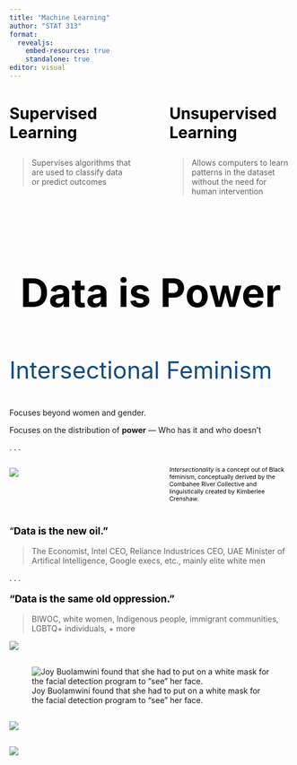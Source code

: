 ```yaml
---
title: "Machine Learning"
author: "STAT 313"
format: 
  revealjs:
    embed-resources: true
    standalone: true
editor: visual
---
```


::: columns
::: {.column width="45%"}
::: {style="font-size: 2em; color: #000000;"}
**Supervised Learning**
:::

> Supervises algorithms that are used to classify data or predict outcomes
:::

::: {.column width="5%"}
:::

::: {.column width="45%"}
::: {style="font-size: 2em; color: #000000;"}
**Unsupervised Learning**
:::

> Allows computers to learn patterns in the dataset without the need for human intervention
:::
:::

##  {background-color="#B6CADA"}

</br>

<center>

::: {style="font-size: 5em; color: #000000;"}
**Data is Power**
:::

</center>

## 

::: {style="font-size: 3em; color: #0F4C81;"}
Intersectional Feminism
:::

Focuses beyond women and gender.

Focuses on the distribution of **power** --- Who has it and who doesn't

. . .

::: columns
::: {.column width="45%"}
![](images/combahee_crenshaw_lorde.jpg)
:::

::: {.column width="5%"}
:::

::: {.column width="45%"}
::: {style="font-size: 0.75em; color: #000000;"}
*Intersectionality* is a concept out of Black feminism, conceptually derived by the Combahee River Collective and linguistically created by Kimberlee Crenshaw.
:::
:::
:::

## 

::: {style="font-size: 1.25em; color: #000000;"}
"**Data is the new oil."**
:::

> The Economist, Intel CEO, Reliance Industrices CEO, UAE Minister of Artifical Intelligence, Google execs, etc., mainly elite white men

. . .

::: {style="font-size: 1.25em; color: #000000;"}
**"Data is the same old oppression."**
:::

> BIWOC, white women, Indigenous people, immigrant communities, LGBTQ+ individuals, + more

![](images/books.jpg)

## 

![Joy Buolamwini found that she had to put on a white mask for the facial detection program to "see" her face.](images/buolamwini.jpg)

## 

![](images/google.png)

## 

![](images/cars.jpg)
